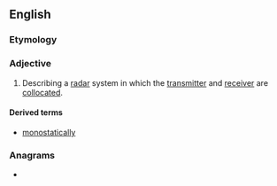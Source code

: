 ==English==

===Etymology===
{{prefix|en|mono|static}}

===Adjective===
{{en-adj|-}}

# Describing a [[radar]] system in which the [[transmitter]] and [[receiver]] are [[collocate]]d.

====Derived terms====
* [[monostatically]]

===Anagrams===
* {{anagrams|en|a=acimnoostt|osmoticant}}